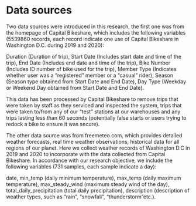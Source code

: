 # Data sources

Two data sources were introduced in this research, the first one was from the homepage of Capital Bikeshare, which includes the following variables (5539860 records, each record indicate one use of Capital Bikeshare in Washington D.C. during 2019 and 2020): 

Duration (Duration of trip), Start Date (Includes start date and time of the trip), End Date (Includes end date and time of the trip), Bike Number (Includes ID number of bike used for the trip), Member Type (Indicates whether user was a "registered" member or a "casual" rider), Season (Season type obtained from Start Date and End Date), Day Type (Weekday or Weekend Day obtained from Start Date and End Date).

This data has been processed by Capital Bikeshare to remove trips that were taken by staff as they serviced and inspected the system, trips that were taken to/from any of our “test” stations at our warehouses and any trips lasting less than 60 seconds (potentially false starts or users trying to redock a bike to ensure it was secure).

The other data source was from freemeteo.com, which provides detailed weather forecasts, real time weather observations, historical data for all regions of our planet. Here we collect weather records of Washington D.C in 2019 and 2020 to incorporate with the data collected from Capital Bikeshare. In accordance with our research objective, we include the following variables (731 samples, each sample indicate a day): 

date, min_temp (daily minimum temperature), max_temp (daily maximum temperature), max_steady_wind (maximum steady wind of the day), total_daily_precipitation (total daily precipitation), description (description of weather types, such as “rain”, “snowfall”, “thunderstorm”etc.).
